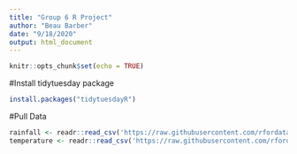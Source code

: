 ```yaml
---
title: "Group 6 R Project"
author: "Beau Barber"
date: "9/18/2020"
output: html_document
---
```


```r
knitr::opts_chunk$set(echo = TRUE)
```

#Install tidytuesday package
```r
install.packages("tidytuesdayR")
```



#Pull Data

```r
rainfall <- readr::read_csv('https://raw.githubusercontent.com/rfordatascience/tidytuesday/master/data/2020/2020-01-07/rainfall.csv')
temperature <- readr::read_csv('https://raw.githubusercontent.com/rfordatascience/tidytuesday/master/data/2020/2020-01-07/temperature.csv')
```

```r

```

